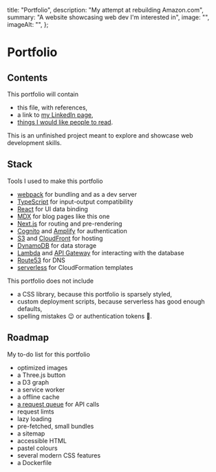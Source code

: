   title: "Portfolio",
  description: "My attempt at rebuilding Amazon.com",
  summary: "A website showcasing web dev I'm interested in",
  image: "",
  imageAlt: "",
};

# Portfolio

## Contents

This portfolio will contain

*   this file, with references,
*   a link to [my LinkedIn page](https://www.linkedin.com/in/aleksander-sobieraj/),
*   [things I would like people to read](/blog).

This is an unfinished project meant to explore and showcase web development skills.

## Stack

Tools I used to make this portfolio

*   [webpack](https://webpack.js.org/) for bundling and as a dev server
*   [TypeScript](https://www.typescriptlang.org/) for input-output compatibility
*   [React](https://reactjs.org/) for UI data binding
*   [MDX](https://mdxjs.com/) for blog pages like this one
*   [Next.js](https://nextjs.org/) for routing and pre-rendering
*   [Cognito](https://aws.amazon.com/cognito/) and [Amplify](https://aws.amazon.com/amplify/) for authentication
*   [S3](https://aws.amazon.com/s3/) and [CloudFront](https://aws.amazon.com/cloudfront/) for hosting
*   [DynamoDB](https://aws.amazon.com/dynamodb/) for data storage
*   [Lambda](https://aws.amazon.com/lambda/) and [API Gateway](https://aws.amazon.com/api-gateway/) for interacting with the database
*   [Route53](https://aws.amazon.com/route53/) for DNS
*   [serverless](https://www.serverless.com/) for CloudFormation templates

This portfolio does not include

*   a CSS library, because this portfolio is sparsely styled,
*   custom deployment scripts, because serverless has good enough defaults,
*   spelling mistakes 😉 or authentication tokens 🤞.

## Roadmap

My to-do list for this portfolio

*   optimized images
*   a Three.js button
*   a D3 graph
*   a service worker
*   a offline cache
*   [a request queue](https://developers.google.com/web/tools/workbox/modules/workbox-background-sync) for API calls
*   request limts
*   lazy loading
*   pre-fetched, small bundles
*   a sitemap
*   accessible HTML
*   pastel colours
*   several modern CSS features
*   a Dockerfile
